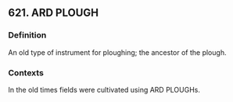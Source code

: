 ## 621. ARD PLOUGH
### Definition
An old type of instrument for ploughing; the ancestor of the plough.

### Contexts
In the old times fields were cultivated using ARD PLOUGHs.

